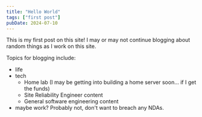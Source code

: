 ```yaml
---
title: "Hello World"
tags: ["first post"]
pubDate: 2024-07-10
---
```


This is my first post on this site! I may or may not continue blogging about random things as I work on this site.

Topics for blogging include:

- life
- tech
  - Home lab (I may be getting into building a home server soon... if I get the funds)
  - Site Reliability Engineer content
  - General software engineering content
- maybe work? Probably not, don't want to breach any NDAs.
